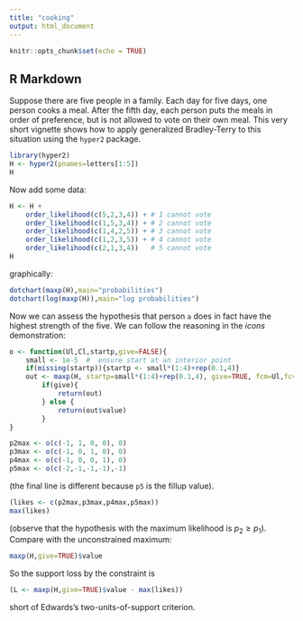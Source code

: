 ```yaml
---
title: "cooking"
output: html_document
---
```


```r
knitr::opts_chunk$set(echo = TRUE)
```

## R Markdown

Suppose there are five people in a family.  Each day for five days, one person cooks a meal.  After the fifth day, each person puts the meals in order of preference, but is not allowed to vote on their own meal.  This very short vignette shows how to apply generalized Bradley-Terry to this situation using the `hyper2` package.

```r
library(hyper2)
H <- hyper2(pnames=letters[1:5])
H
```

Now add some data:

```r
H <- H +
    order_likelihood(c(5,2,3,4)) + # 1 cannot vote 
    order_likelihood(c(1,5,3,4)) + # 2 cannot vote
    order_likelihood(c(1,4,2,5)) + # 3 cannot vote
    order_likelihood(c(1,2,3,5)) + # 4 cannot vote
    order_likelihood(c(2,1,3,4))   # 5 cannot vote
H
```

graphically:

```r
dotchart(maxp(H),main="probabilities")
dotchart(log(maxp(H)),main="log probabilities")
```

Now we can assess the hypothesis that person `a` does in fact have the
highest strength of the five.  We can follow the reasoning in the
_icons_ demonstration:

```r
o <- function(Ul,Cl,startp,give=FALSE){
    small <- 1e-5  #  ensure start at an interior point
    if(missing(startp)){startp <- small*(1:4)+rep(0.1,4)}
    out <- maxp(H, startp=small*(1:4)+rep(0.1,4), give=TRUE, fcm=Ul,fcv=Cl)
		if(give){
			return(out)
		} else {
			return(out$value)
		}
}

p2max <- o(c(-1, 1, 0, 0), 0)
p3max <- o(c(-1, 0, 1, 0), 0)
p4max <- o(c(-1, 0, 0, 1), 0)
p5max <- o(c(-2,-1,-1,-1),-1)
```

(the final line is different because `p5` is the fillup value).

```r
(likes <- c(p2max,p3max,p4max,p5max))
max(likes)
```

(observe that the hypothesis with the maximum likelihood is
$p_2\geqslant p_1$).  Compare with the unconstrained maximum:

```r
maxp(H,give=TRUE)$value
```

So the support loss by the constraint is

```r
(L <- maxp(H,give=TRUE)$value - max(likes))
```

short of Edwards's two-units-of-support criterion.



